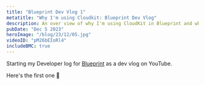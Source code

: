 ```yaml
---
title: "Blueprint Dev Vlog 1"
metatitle: "Why I'm using Cloudkit: Blueprint Dev Vlog"
description: An over view of why I'm using CloudKit in Blueprint and what I'm doing next
pubDate: "Dec 5 2023"
heroImage: "/blog/23/12/05.jpg"
videoID: "pM26bEIoRl4"
includeBMC: true
---
```



Starting my Developer log for [Blueprint](https://blueprint.heyjaywilson.com) as a dev vlog on YouTube.

Here's the first one 🎉

<YouTube />
